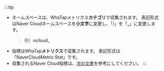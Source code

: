 :::tip

-   ネームスペースは、WhaTapメトリクス**カテゴリ**で収集されます。 表記形式はNaver Cloudネームスペースを**小文字**に変更し、「/」を「**\_**」に変更します。
    > 例）**_ncloud\__**
-   指標はWhaTap**メトリクス**で収集されます。 表記形式は「NaverCloudMetric.Stat」です。
-   収集されるNaver Cloud指標は、[次の文書](https://api.ncloud-docs.com/docs/management-cloudinsight-productinfo)を参考にしてください。
    ::: 
